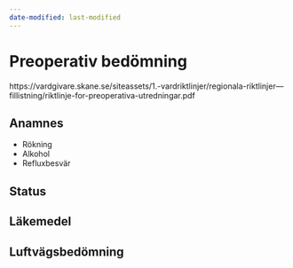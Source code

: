 ```yaml
---
date-modified: last-modified
---
```


# Preoperativ bedömning

https://vardgivare.skane.se/siteassets/1.-vardriktlinjer/regionala-riktlinjer---fillistning/riktlinje-for-preoperativa-utredningar.pdf

## Anamnes

- Rökning
- Alkohol
- Refluxbesvär

## Status

## Läkemedel

## Luftvägsbedömning

